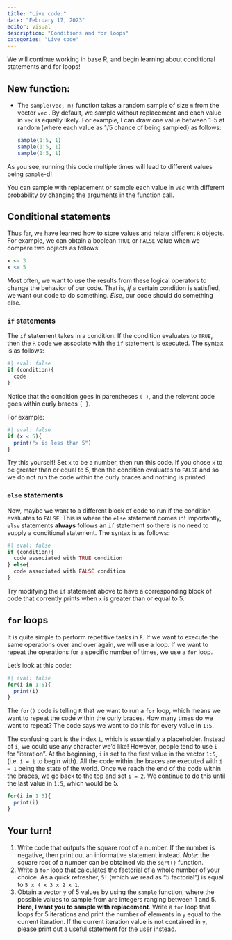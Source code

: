 ```yaml
---
title: "Live code:"
date: "February 17, 2023"
editor: visual
description: "Conditions and for loops"
categories: "Live code"
---
```


We will continue working in base R, and begin learning about conditional statements and for loops!

## New function:

-   The `sample(vec, m)` function takes a random sample of size `m` from the vector `vec` . By default, we sample without replacement and each value in `vec` is equally likely. For example, I can draw one value between 1-5 at random (where each value as 1/5 chance of being sampled) as follows:

    ```r
    sample(1:5, 1)
    sample(1:5, 1)
    sample(1:5, 1)
    ```

As you see, running this code multiple times will lead to different values being `sample`-d!

You can sample with replacement or sample each value in `vec` with different probability by changing the arguments in the function call.

## Conditional statements

Thus far, we have learned how to store values and relate different `R` objects. For example, we can obtain a boolean `TRUE` or `FALSE` value when we compare two objects as follows:

```r
x <- 3
x <= 5
```

Most often, we want to use the results from these logical operators to change the behavior of our code. That is, *if* a certain condition is satisfied, we want our code to do something. *Else*, our code should do something else.

### `if` statements

The `if` statement takes in a condition. If the condition evaluates to `TRUE`, then the `R` code we associate with the `if` statement is executed. The syntax is as follows:

```r
#| eval: false
if (condition){
  code
}
```

Notice that the condition goes in parentheses `( )`, and the relevant code goes within curly braces `{ }`.

For example:

```r
#| eval: false
if (x < 5){
  print("x is less than 5")
}
```

Try this yourself! Set `x` to be a number, then run this code. If you chose `x` to be greater than or equal to 5, then the condition evaluates to `FALSE` and so we do not run the code within the curly braces and nothing is printed.

### `else` statements

Now, maybe we want to a different block of code to run if the condition evaluates to `FALSE`. This is where the `else` statement comes in! Importantly, `else` statements **always** follows an `if` statement so there is no need to supply a conditional statement. The syntax is as follows:

```r
#| eval: false
if (condition){
  code associated with TRUE condition
} else{
  code associated with FALSE condition
}
```

Try modifying the `if` statement above to have a corresponding block of code that corrently prints when `x` is greater than or equal to 5.

## `for` loops

It is quite simple to perform repetitive tasks in `R`. If we want to execute the same operations over and over again, we will use a loop. If we want to repeat the operations for a specific number of times, we use a `for` loop.

Let's look at this code:

```r
#| eval: false
for(i in 1:5){
  print(i)
}
```

The `for()` code is telling `R` that we want to run a `for` loop, which means we want to repeat the code within the curly braces. How many times do we want to repeat? The code says we want to do this for every value in `1:5`.

The confusing part is the index `i`, which is essentially a placeholder. Instead of `i`, we could use any character we'd like! However, people tend to use `i` for "iteration". At the beginning, `i` is set to the first value in the vector `1:5`, (i.e. `i = 1` to begin with). All the code within the braces are executed with `i = 1` being the state of the world. Once we reach the end of the code within the braces, we go back to the top and set `i = 2`. We continue to do this until the last value in `1:5`, which would be 5.

```r
for(i in 1:5){
  print(i)
}
```

## Your turn!

1.  Write code that outputs the square root of a number. If the number is negative, then print out an informative statement instead. *Note*: the square root of a number can be obtained via the `sqrt()` function.
2.  Write a `for` loop that calculates the factorial of a whole number of your choice. As a quick refresher, `5!` (which we read as "5 factorial") is equal to `5 x 4 x 3 x 2 x 1`.
3.  Obtain a vector `y` of 5 values by using the `sample` function, where the possible values to sample from are integers ranging between 1 and 5. **Here, I want you to sample with replacement**. Write a `for` loop that loops for 5 iterations and print the number of elements in `y` equal to the current iteration. If the current iteration value is not contained in `y`, please print out a useful statement for the user instead.

